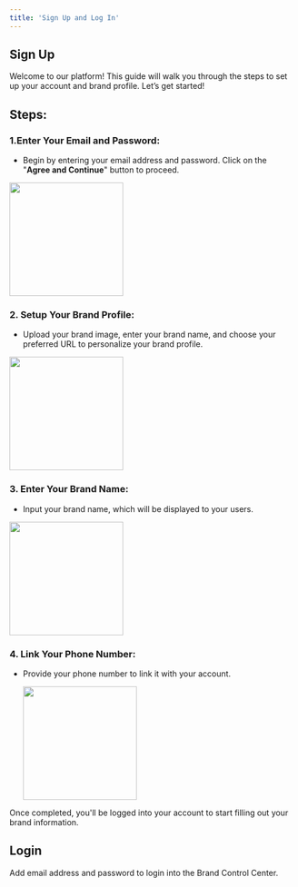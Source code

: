 ```yaml
---
title: 'Sign Up and Log In'
---
```


## Sign Up

Welcome to our platform! This guide will walk you through the steps to set up your account and brand profile. Let’s get started!

## Steps:

### 1.Enter Your Email and Password:
    
-   Begin by entering your email address and password. Click on the "**Agree and Continue**" button to proceed.
    
<img height="200" src="/visual-aids/retail_media/build/sign_up_and_log_in/1.png" />

### 2. Setup Your Brand Profile:
    
-   Upload your brand image, enter your brand name, and choose your preferred URL to personalize your brand profile.
    
<img height="200" src="/visual-aids/retail_media/build/sign_up_and_log_in/2.png" />

  

### 3.  Enter Your Brand Name:
    
-   Input your brand name, which will be displayed to your users.
      

<img height="200" src="/visual-aids/retail_media/build/sign_up_and_log_in/3.png" />

  

### 4.  Link Your Phone Number:

-   Provide your phone number to link it with your account.

    <img height="200" src="/visual-aids/retail_media/build/sign_up_and_log_in/4.png" />


  
Once completed, you'll be logged into your account to start filling out your brand information.


## Login

Add email address and password to login into the Brand Control Center.
